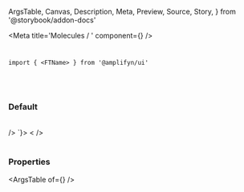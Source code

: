   ArgsTable,
  Canvas,
  Description,
  Meta,
  Preview,
  Source,
  Story,
} from '@storybook/addon-docs'


<Meta title='Molecules / <FTName>' component={<FTName>} />

# <FTName>

`import { <FTName> } from '@amplifyn/ui'`

<br />
<br />

### Default

<br />

<Story name='Default'>
  <DocStory
    language='jsx'
    zoom='1'
    code={dedent`
    <<FTName> />
  `}>
    <<FTName> />
  </DocStory>
</Story>

<br />
<br />

### Properties

<ArgsTable of={<FTName>} />
